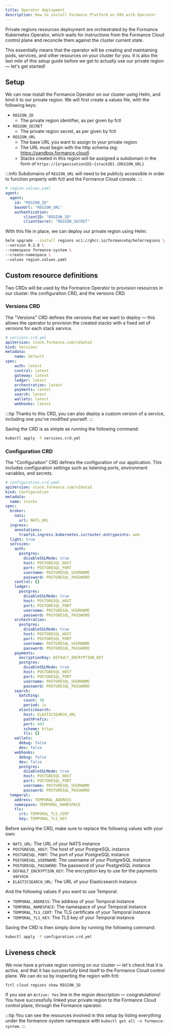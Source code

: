 ```yaml
---
title: Operator deployment
description: How to install Formance Platform on K8S with Operator
---
```


Private regions resources deployment are orchestrated by the Formance Kubernetes Operator, which waits for instructions from the Formance Cloud control plane and reconcile them against the cluster current state.

This essentially means that the operator will be creating and maintaining pods, services, and other resources on your cluster for you. It is also the last mile of this setup guide before we get to actually use our private region — let's get started!

## Setup

We can now install the Formance Operator on our cluster using Helm, and bind it to our private region. We will first create a values file, with the following keys:

<!-- agent, operator  -->

* `REGION_ID`
  * The private region identifier, as per given by fctl
* `REGION_SECRET`
  * The private region secret, as per given by fctl
* `REGION_URL`
  * The base URL you want to assign to your private region
  * The URL must begin with the http schema (eg: https://sandbox.formance.cloud)
  * Stacks created in this region will be assigned a subdomain in the form of `https://{organisationID}—{stackID}.{REGION_URL}`

:::info
Subdomains of `REGION_URL` will need to be publicly accessible in order to function properly with fctl and the Formance Cloud console.
:::

```yaml
# region.values.yaml
agent:
  agent:
    id: "REGION_ID"
    baseUrl: "REGION_URL"
    authentication:
        clientID: "REGION_ID"
        clientSecret: "REGION_SECRET"
```

With this file in place, we can deploy our private region using Helm:

```bash
helm upgrade --install regions oci://ghcr.io/formancehq/helm/regions \
--version 0.2.0 \
--namespace formance-system \
--create-namespace \
--values region.values.yaml
```

## Custom resource definitions

Two CRDs will be used by the Formance Operator to provision resources in our cluster: the configuration CRD, and the versions CRD.

### Versions CRD

The "Versions" CRD defines the versions that we want to deploy — this allows the operator to provision the created stacks with a fixed set of versions for each stack service.

```yaml
# versions.crd.yml
apiVersion: stack.formance.com/v1beta3
kind: Versions
metadata:
    name: default
spec:
    auth: latest
    control: latest
    gateway: latest
    ledger: latest
    orchestration: latest
    payments: latest
    search: latest
    wallets: latest
    webhooks: latest
```

:::tip
Thanks to this CRD, you can also deploy a custom version of a service, including one you've modified yourself.
:::

Saving the CRD is as simple as running the following command:

```bash
kubectl apply -f versions.crd.yml
```

### Configuration CRD

The "Configuration" CRD defines the configuration of our application. This includes configuration settings such as listening ports, environment variables, and secrets.

```yaml
# configuration.crd.yaml
apiVersion: stack.formance.com/v1beta3
kind: Configuration
metadata:
  name: stacks
spec:
  broker:
    nats:
      url: NATS_URL
  ingress:
    annotations:
      traefik.ingress.kubernetes.io/router.entrypoints: web
  light: true
  services:
    auth:
      postgres:
        disableSSLMode: true
        host: POSTGRESQL_HOST
        port: POSTGRESQL_PORT
        username: POSTGRESQL_USERNAME
        password: POSTGRESQL_PASSWORD
    control: {}
    ledger:
      postgres:
        disableSSLMode: true
        host: POSTGRESQL_HOST
        port: POSTGRESQL_PORT
        username: POSTGRESQL_USERNAME
        password: POSTGRESQL_PASSWORD
    orchestration:
      postgres:
        disableSSLMode: true
        host: POSTGRESQL_HOST
        port: POSTGRESQL_PORT
        username: POSTGRESQL_USERNAME
        password: POSTGRESQL_PASSWORD
    payments:
      encryptionKey: DEFAULT_ENCRYPTION_KEY
      postgres:
        disableSSLMode: true
        host: POSTGRESQL_HOST
        port: POSTGRESQL_PORT
        username: POSTGRESQL_USERNAME
        password: POSTGRESQL_PASSWORD
    search:
      batching:
        count: 50
        period: 1s
      elasticSearch:
        host: ELASTICSEARCH_URL
        pathPrefix: ''
        port: 443
        scheme: https
        tls: {}
    wallets:
      debug: false
      dev: false
    webhooks:
      debug: false
      dev: false
      postgres:
        disableSSLMode: true
        host: POSTGRESQL_HOST
        port: POSTGRESQL_PORT
        username: POSTGRESQL_USERNAME
        password: POSTGRESQL_PASSWORD
  temporal:
    address: TEMPORAL_ADDRESS
    namespace: TEMPORAL_NAMESPACE
    tls:
      crt: TEMPORAL_TLS_CERT
      key: TEMPORAL_TLS_KEY
```

Before saving the CRD, make sure to replace the following values with your own:

-   `NATS_URL`: The URL of your NATS instance
-   `POSTGRESQL_HOST`: The host of your PostgreSQL instance
-   `POSTGRESQL_PORT`: The port of your PostgreSQL instance
-   `POSTGRESQL_USERNAME`: The username of your PostgreSQL instance
-   `POSTGRESQL_PASSWORD`: The password of your PostgreSQL instance
-   `DEFAULT_ENCRYPTION_KEY`: The encryption key to use for the payments service
-   `ELASTICSEARCH_URL`: The URL of your Elasticsearch instance

And the following values if you want to use Temporal:
-   `TEMPORAL_ADDRESS`: The address of your Temporal instance
-   `TEMPORAL_NAMESPACE`: The namespace of your Temporal instance
-   `TEMPORAL_TLS_CERT`: The TLS certificate of your Temporal instance
-   `TEMPORAL_TLS_KEY`: The TLS key of your Temporal instance

Saving the CRD is then simply done by running the following command:

```bash
kubectl apply -f configuration.crd.yml
```


## Liveness check

We now have a private region running on our cluster — let's check that it is active, and that it has successfully bind itself to the Formance Cloud control plane. We can do so by inspecting the region with fctl:

```
fctl cloud regions show REGION_ID
```

If you see an `Active: Yes` line in the region description — congratulations! You have successfully linked your private region to the Formance Cloud control plane, through the Formance operator.

:::tip
You can see the resources involved in this setup by listing everything under the formance-system namespace with `kubectl get all -n formance-system`.
:::
